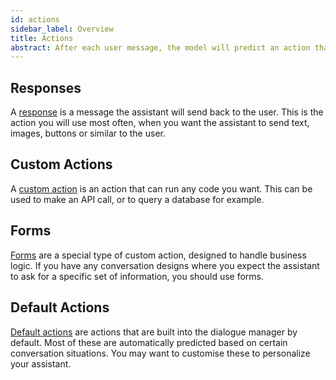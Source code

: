 ```yaml
---
id: actions
sidebar_label: Overview
title: Actions
abstract: After each user message, the model will predict an action that the assistant should perform next. This page gives you an overview of the different types of actions you can use.
---
```


## Responses
A [response](./responses.mdx) is a message the assistant will send back to the user. This is
the action you will use most often, when you want the assistant to send text, images, buttons
or similar to the user.

## Custom Actions
A [custom action](./custom-actions.mdx) is an action that can run any code you want. This can be used to make an
API call, or to query a database for example.

## Forms
[Forms](./forms.mdx) are a special type of custom action, designed to handle business logic. If you have
any conversation designs where you expect the assistant to ask for a specific set of
information, you should use forms.

## Default Actions
[Default actions](./default-actions.mdx) are actions that are built into the dialogue manager by default. Most of
these are automatically predicted based on certain conversation situations. You may want to
customise these to personalize your assistant.

